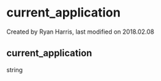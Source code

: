 
# current_application 

 Created by  Ryan Harris, last modified on 2018.02.08

## current_application

string


